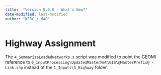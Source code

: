 ```yaml
---
title:  "Version 9.0.0 - What's New?"
date-modified: last-modified
author: "WFRC / MAG"
---
```


# Highway Assignment

The `4_SummarizeLoadedNetworks.s` script was modified to point the GEOMI reference to `0_InputProcessing\UpdatedMasterNet\GIS\@MasterPrefix@ - Link.shp` instead of the `1_Inputs\3_Highway` folder.
